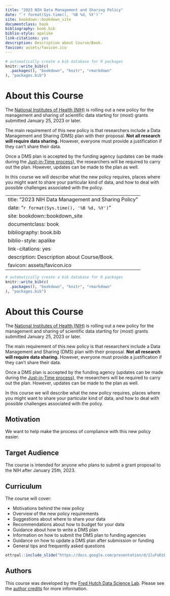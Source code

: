 ```yaml
---
title: "2023 NIH Data Management and Sharing Policy"
date: "`r format(Sys.time(), '%B %d, %Y')`"
site: bookdown::bookdown_site
documentclass: book
bibliography: book.bib
biblio-style: apalike
link-citations: yes
description: Description about Course/Book.
favicon: assets/favicon.ico
---
```


```r
# automatically create a bib database for R packages
knitr::write_bib(c(
  .packages(), "bookdown", "knitr", "rmarkdown"
), "packages.bib")
```

# About this Course {-}

The [National Institutes of Health (NIH)](https://www.nih.gov/) is rolling out a new policy for the management and sharing of scientific data starting for (most) grants submitted January 25, 2023 or later.

The main requirement of this new policy is that researchers include a Data Management and Sharing (DMS) plan with their proposal. **Not all research will require data sharing.** However, everyone must provide a justification if they can't share their data.

Once a DMS plan is accepted by the funding agency (updates can be made during the [Just-in-Time process](https://grants.nih.gov/grants/policy/nihgps/html5/section_2/2.5.1_just-in-time_procedures.htm)), the researchers will be required to carry out the plan. However, updates can be made to the plan as well. 

In this course we will describe what the new policy requires, places where you might want to share your particular kind of data, and how to deal with possible challenges associated with the policy.


---
title: "2023 NIH Data Management and Sharing Policy"
date: "`r format(Sys.time(), '%B %d, %Y')`"
site: bookdown::bookdown_site
documentclass: book
bibliography: book.bib
biblio-style: apalike
link-citations: yes
description: Description about Course/Book.
favicon: assets/favicon.ico
---

```r
# automatically create a bib database for R packages
knitr::write_bib(c(
  .packages(), "bookdown", "knitr", "rmarkdown"
), "packages.bib")
```

# About this Course {-}

The [National Institutes of Health (NIH)](https://www.nih.gov/) is rolling out a new policy for the management and sharing of scientific data starting for (most) grants submitted January 25, 2023 or later.

The main requirement of this new policy is that researchers include a Data Management and Sharing (DMS) plan with their proposal. **Not all research will require data sharing.** However, everyone must provide a justification if they can't share their data.

Once a DMS plan is accepted by the funding agency (updates can be made during the [Just-in-Time process](https://grants.nih.gov/grants/policy/nihgps/html5/section_2/2.5.1_just-in-time_procedures.htm)), the researchers will be required to carry out the plan. However, updates can be made to the plan as well. 

In this course we will describe what the new policy requires, places where you might want to share your particular kind of data, and how to deal with possible challenges associated with the policy.


## Motivation

We want to help make the process of compliance with this new policy easier.


## Target Audience  

The course is intended for anyone who plans to submit a grant proposal to the NIH after January 25th, 2023.

## Curriculum  

The course will cover:

- Motivations behind the new policy
- Overview of the new policy requirements
- Suggestions about where to share your data
- Recommendations about how to budget for your data
- Guidance about how to write a DMS plan
- Information on how to submit the DMS plan to funding agencies
- Guidance on how to update a DMS plan after submission or funding
- General tips and frequently asked questions

```r
ottrpal::include_slide("https://docs.google.com/presentation/d/1luFoDzF6aDJEebbL6iWoJ_s8s9nQnaWLL5jghbmWdak/edit#slide=id.g16b04bd80e5_1_65")
```

## Authors

This course was developed by the [Fred Hutch Data Science Lab](https://hutchdatascience.org/). Please see the [author credits](#about-the-authors) for more information.




